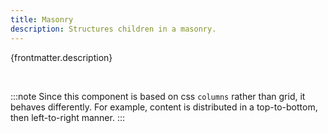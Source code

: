 ```yaml
---
title: Masonry
description: Structures children in a masonry.
---
```



{frontmatter.description}

<br />

:::note
Since this component is based on css `columns` rather than grid, it behaves differently. For example, content is distributed in a top-to-bottom, then left-to-right manner.
:::

<DecorativeField structure="masonry" />
